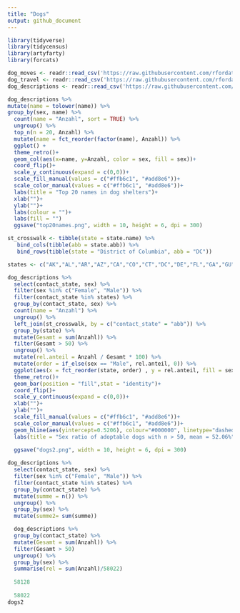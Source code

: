 ```yaml
---
title: "Dogs"
output: github_document
---
```


```r
library(tidyverse)
library(tidycensus)
library(artyfarty)
library(forcats)
```

```r
dog_moves <- readr::read_csv('https://raw.githubusercontent.com/rfordatascience/tidytuesday/master/data/2019/2019-12-17/dog_moves.csv')
dog_travel <- readr::read_csv('https://raw.githubusercontent.com/rfordatascience/tidytuesday/master/data/2019/2019-12-17/dog_travel.csv')
dog_descriptions <- readr::read_csv('https://raw.githubusercontent.com/rfordatascience/tidytuesday/master/data/2019/2019-12-17/dog_descriptions.csv')
```

```r
dog_descriptions %>% 
mutate(name = tolower(name)) %>% 
group_by(sex, name) %>% 
  count(name = "Anzahl", sort = TRUE) %>%
  ungroup() %>% 
  top_n(n = 20, Anzahl) %>% 
  mutate(name = fct_reorder(factor(name), Anzahl)) %>% 
  ggplot() +
  theme_retro()+
  geom_col(aes(x=name, y=Anzahl, color = sex, fill = sex))+
  coord_flip()+
  scale_y_continuous(expand = c(0,0))+
  scale_fill_manual(values = c("#ffb6c1", "#add8e6"))+
  scale_color_manual(values = c("#ffb6c1", "#add8e6"))+
  labs(title = "Top 20 names in dog shelters")+
  xlab("")+
  ylab("")+
  labs(colour = "")+
  labs(fill = "")
  ggsave("top20names.png", width = 10, height = 6, dpi = 300)
```

```r
st_crosswalk <- tibble(state = state.name) %>%
   bind_cols(tibble(abb = state.abb)) %>% 
   bind_rows(tibble(state = "District of Columbia", abb = "DC"))

states <- c("AK","AL","AR","AZ","CA","CO","CT","DC","DE","FL","GA","GU","HI","IA","ID", "IL","IN","KS","KY","LA","MA","MD","ME","MH","MI","MN","MO","MS","MT","NC","ND","NE","NH","NJ","NM","NV","NY", "OH","OK","OR","PA","PR","PW","RI","SC","SD","TN","TX","UT","VA","VI","VT","WA","WI","WV","WY")
```

```r
dog_descriptions %>% 
  select(contact_state, sex) %>% 
  filter(sex %in% c("Female", "Male")) %>% 
  filter(contact_state %in% states) %>% 
  group_by(contact_state, sex) %>% 
  count(name = "Anzahl") %>% 
  ungroup() %>% 
  left_join(st_crosswalk, by = c("contact_state" = "abb")) %>% 
  group_by(state) %>% 
  mutate(Gesamt = sum(Anzahl)) %>% 
  filter(Gesamt > 50) %>% 
  ungroup() %>% 
  mutate(rel.anteil = Anzahl / Gesamt * 100) %>% 
  mutate(order = if_else(sex == "Male", rel.anteil, 0)) %>% 
  ggplot(aes(x = fct_reorder(state, order) , y = rel.anteil, fill = sex)) + 
  theme_retro()+
  geom_bar(position = "fill",stat = "identity")+
  coord_flip()+
  scale_y_continuous(expand = c(0,0))+
  xlab("")+
  ylab("")+
  scale_fill_manual(values = c("#ffb6c1", "#add8e6"))+
  scale_color_manual(values = c("#ffb6c1", "#add8e6"))+
  geom_hline(aes(yintercept=0.5206), colour="#000000", linetype="dashed")+
  labs(title = "Sex ratio of adoptable dogs with n > 50, mean = 52.06%")
  
  ggsave("dogs2.png", width = 10, height = 6, dpi = 300)
```

```r
dog_descriptions %>% 
  select(contact_state, sex) %>% 
  filter(sex %in% c("Female", "Male")) %>% 
  filter(contact_state %in% states) %>% 
  group_by(contact_state) %>% 
  mutate(summe = n()) %>% 
  ungroup() %>% 
  group_by(sex) %>% 
  mutate(summe2= sum(summe))
```

```r
  dog_descriptions %>% 
  group_by(contact_state) %>% 
  mutate(Gesamt = sum(Anzahl)) %>% 
  filter(Gesamt > 50) 
  ungroup() %>% 
  group_by(sex) %>% 
  summarise(rel = sum(Anzahl)/58022)
  
  58128
  
  58022
dogs2
```